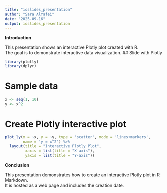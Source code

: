 ---
title: "ioslides_presentation"
author: "Sara AlYafei"
date: "2025-09-16"
output: ioslides_presentation
---
**Introduction**

This presentation shows an interactive Plotly plot created with R.  
The goal is to demonstrate interactive data visualization.
## Slide with Plotly
```{r}
library(plotly)
library(dplyr)
```

# Sample data
```{r}
x <- seq(1, 10)
y <- x^2
```
# Create Plotly interactive plot
```{r}
plot_ly(x = ~x, y = ~y, type = 'scatter', mode = 'lines+markers', 
        name = 'y = x^2') %>%
  layout(title = "Interactive Plotly Plot",
         xaxis = list(title = "X-axis"),
         yaxis = list(title = "Y-axis"))
```
**Conclusion**

This presentation demonstrates how to create an interactive Plotly plot in R Markdown.  
It is hosted as a web page and includes the creation date.
